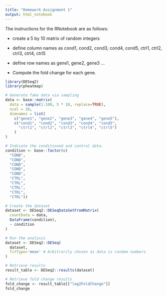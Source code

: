 ```yaml
---
title: "Homework Assignment 1"
output: html_notebook
---
```


The instructions for the RNotebook are as follows:

* create a 5 by 10 matrix of random integers

* define column names as cond1, cond2, cond3, cond4, cond5, ctrl1, ctrl2, ctrl3, ctrl4, ctrl5

* define row names as gene1, gene2, gene3 ...

* Compute the fold change for each gene.

```r
library(DESeq2)
library(pheatmap)

# Generate fake data via sampling
data <- base::matrix(
  data = sample(1:100, 5 * 10, replace=TRUE),
  ncol = 10,
  dimnames = list(
    c("gene1", "gene2", "gene3", "gene4", "gene5"),
    c("cond1", "cond2", "cond3", "cond4", "cond5", 
      "ctrl1", "ctrl2", "ctrl3", "ctrl4", "ctrl5")
    )
)

# Indicate the conditioned and control data.
condition <- base::factor(c(
  "COND",
  "COND",
  "COND",
  "COND",
  "COND",
  "CTRL",
  "CTRL",
  "CTRL",
  "CTRL",
  "CTRL"))

# Create the dataset
dataset <- DESeq2::DESeqDataSetFromMatrix(
  countData = data,
  DataFrame(condition),
  ~ condition
)

# Run the analysis
dataset <- DESeq2::DESeq(
  dataset,
  fitType='mean' # Arbitrarily chosen as data is random numbers
)

# Retrieve results
result_table <- DESeq2::results(dataset)

# Retrieve fold change results
fold_change <- result_table[["log2FoldChange"]]
fold_change
```

